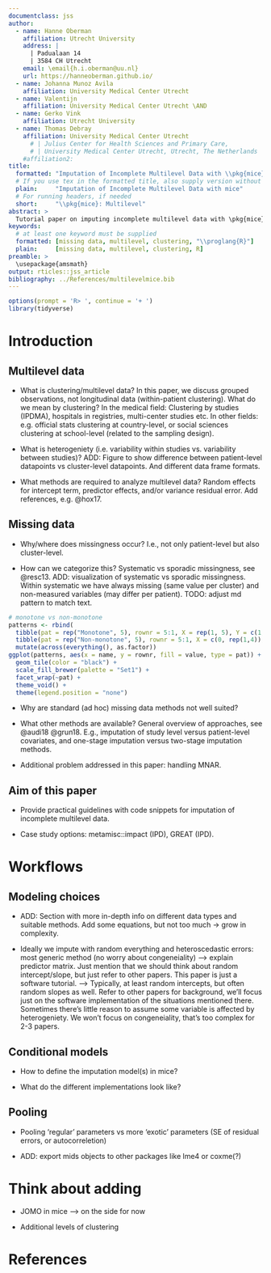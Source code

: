 ```yaml
---
documentclass: jss
author:
  - name: Hanne Oberman
    affiliation: Utrecht University
    address: |
      | Padualaan 14
      | 3584 CH Utrecht
    email: \email{h.i.oberman@uu.nl}
    url: https://hanneoberman.github.io/
  - name: Johanna Munoz Avila
    affiliation: University Medical Center Utrecht
  - name: Valentijn
    affiliation: University Medical Center Utrecht \AND
  - name: Gerko Vink
    affiliation: Utrecht University
  - name: Thomas Debray
    affiliation: University Medical Center Utrecht 
      # | Julius Center for Health Sciences and Primary Care, 
      # | University Medical Center Utrecht, Utrecht, The Netherlands
    #affiliation2:
title:
  formatted: "Imputation of Incomplete Multilevel Data with \\pkg{mice}"
  # If you use tex in the formatted title, also supply version without
  plain:     "Imputation of Incomplete Multilevel Data with mice"
  # For running headers, if needed
  short:     "\\pkg{mice}: Multilevel"
abstract: >
  Tutorial paper on imputing incomplete multilevel data with \pkg{mice}. Including methods for ignorable and non-ignorable missingness. AKA missing on so many levels.
keywords:
  # at least one keyword must be supplied
  formatted: [missing data, multilevel, clustering, "\\proglang{R}"]
  plain:     [missing data, multilevel, clustering, R]
preamble: >
  \usepackage{amsmath}
output: rticles::jss_article
bibliography: ../References/multilevelmice.bib
---
```


```r
options(prompt = 'R> ', continue = '+ ')
library(tidyverse)

```

# Introduction

## Multilevel data

- What is clustering/multilevel data? In this paper, we discuss grouped observations, not longitudinal data (within-patient clustering). What do we mean by clustering? In the medical field: Clustering by studies (IPDMA), hospitals in registries, multi-center studies etc. In other fields: e.g. official stats clustering at country-level, or social sciences clustering at school-level (related to the sampling design).

- What is heterogeniety (i.e. variability within studies vs. variability between studies)? ADD: Figure to show difference between patient-level datapoints vs cluster-level datapoints. And different data frame formats.

- What methods are required to analyze multilevel data?	Random effects for intercept term, predictor effects, and/or variance residual error. Add references, e.g. @hox17.

## Missing data

- Why/where does missingness occur? I.e., not only patient-level but also cluster-level.

- How can we categorize this? Systematic vs sporadic missingness, see @resc13. ADD: visualization of systematic vs sporadic missingness. Within systematic we have always missing (same value per cluster) and non-measured variables (may differ per patient). TODO: adjust md pattern to match text.

```r
# monotone vs non-monotone
patterns <- rbind(
  tibble(pat = rep("Monotone", 5), rownr = 5:1, X = rep(1, 5), Y = c(1,1,1,0, 0), Z = c(1, rep(0,4))) %>% pivot_longer(cols = c(X, Y, Z)),
  tibble(pat = rep("Non-monotone", 5), rownr = 5:1, X = c(0, rep(1,4)), Y = c(1,1,1,0, 0), Z = c(1, rep(0,3), 1)) %>% pivot_longer(cols = c(X, Y, Z))) %>%
  mutate(across(everything(), as.factor))
ggplot(patterns, aes(x = name, y = rownr, fill = value, type = pat)) +
  geom_tile(color = "black") +
  scale_fill_brewer(palette = "Set1") +
  facet_wrap(~pat) +
  theme_void() +
  theme(legend.position = "none") 
```

-	Why are standard (ad hoc) missing data methods not well suited? 

- What other methods are available? General overview of approaches, see @audi18 @grun18. E.g., imputation of study level versus patient-level covariates, and one-stage imputation versus two-stage imputation methods.

-	Additional problem addressed in this paper: handling MNAR.


## Aim of this paper

- Provide practical guidelines with code snippets for imputation of incomplete multilevel data.

- Case study options: metamisc::impact (IPD), GREAT (IPD).


# Workflows

## Modeling choices

- ADD: Section with more in-depth info on different data types and suitable methods. Add some equations, but not too much -> grow in complexity.

- Ideally we impute with random everything and heteroscedastic errors: most generic method (no worry about congeneiality) --> explain predictor matrix. Just mention that we should think about random intercept/slope, but just refer to other papers. This paper is just a software tutorial. --> Typically, at least random intercepts, but often random slopes as well. Refer to other papers for background, we'll focus just on the software implementation of the situations mentioned there. Sometimes there's little reason to assume some variable is affected by heterogeniety. We won't focus on congeneiality, that's too complex for 2-3 papers.


## Conditional models

- How to define the imputation model(s) in mice?

- What do the different implementations look like?


## Pooling

- Pooling 'regular' parameters vs more 'exotic' parameters (SE of residual errors, or autocorreletion) 

- ADD: export mids objects to other packages like lme4 or coxme(?) 


# Think about adding

- JOMO in mice --> on the side for now

- Additional levels of clustering



# References

